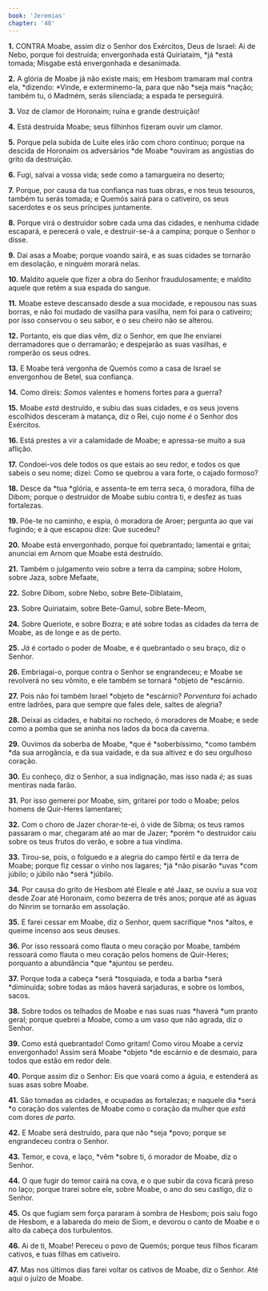 ```yaml
---
book: 'Jeremias'
chapter: '48'
---
```


**1.** CONTRA Moabe, assim diz o Senhor dos Exércitos, Deus de Israel: Ai de Nebo, porque foi destruída; envergonhada está Quiriataim, *já *está tomada; Misgabe está envergonhada e desanimada.

**2.** A glória de Moabe já não existe mais; em Hesbom tramaram mal contra ela, *dizendo: *Vinde, e exterminemo-la, para que não *seja mais *nação; também tu, ó Madmém, serás silenciada; a espada te perseguirá.

**3.** Voz de clamor de Horonaim; ruína e grande destruição!

**4.** Está destruída Moabe; seus filhinhos fizeram ouvir um clamor.

**5.** Porque pela subida de Luíte eles irão com choro contínuo; porque na descida de Horonaim os adversários *de Moabe *ouviram as angústias do grito da destruição.

**6.** Fugi, salvai a vossa vida; sede como a tamargueira no deserto;

**7.** Porque, por causa da tua confiança nas tuas obras, e nos teus tesouros, também tu serás tomada; e Quemós sairá para o cativeiro, os seus sacerdotes e os seus príncipes juntamente.

**8.** Porque virá o destruidor sobre cada uma das cidades, e nenhuma cidade escapará, e perecerá o vale, e destruir-se-á a campina; porque o Senhor o disse.

**9.** Dai asas a Moabe; porque voando sairá, e as suas cidades se tornarão em desolação, e ninguém morará nelas.

**10.** Maldito aquele que fizer a obra do Senhor fraudulosamente; e maldito aquele que retém a sua espada do sangue.

**11.** Moabe esteve descansado desde a sua mocidade, e repousou nas suas borras, e não foi mudado de vasilha para vasilha, nem foi para o cativeiro; por isso conservou o seu sabor, e o seu cheiro não se alterou.

**12.** Portanto, eis que dias vêm, diz o Senhor, em que lhe enviarei derramadores que o derramarão; e despejarão as suas vasilhas, e romperão os seus odres.

**13.** E Moabe terá vergonha de Quemós como a casa de Israel se envergonhou de Betel, sua confiança.

**14.** Como direis: *Somos* valentes e homens fortes para a guerra?

**15.** Moabe *está* destruído, e subiu das suas cidades, e os seus jovens escolhidos desceram à matança, diz o Rei, cujo nome *é* o Senhor dos Exércitos.

**16.** Está prestes a vir a calamidade de Moabe; e apressa-se muito a sua aflição.

**17.** Condoei-vos dele todos os que estais ao seu redor, e todos os que sabeis o seu nome; dizei: Como se quebrou a vara forte, o cajado formoso?

**18.** Desce da *tua *glória, e assenta-te em terra seca, ó moradora, filha de Dibom; porque o destruidor de Moabe subiu contra ti, e desfez as tuas fortalezas.

**19.** Põe-te no caminho, e espia, ó moradora de Aroer; pergunta ao que vai fugindo; e à que escapou dize: Que sucedeu?

**20.** Moabe está envergonhado, porque foi quebrantado; lamentai e gritai; anunciai em Arnom que Moabe está destruído.

**21.** Também o julgamento veio sobre a terra da campina; sobre Holom, sobre Jaza, sobre Mefaate,

**22.** Sobre Dibom, sobre Nebo, sobre Bete-Diblataim,

**23.** Sobre Quiriataim, sobre Bete-Gamul, sobre Bete-Meom,

**24.** Sobre Queriote, e sobre Bozra; e até sobre todas as cidades da terra de Moabe, as de longe e as de perto.

**25.** *Já* é cortado o poder de Moabe, e é quebrantado o seu braço, diz o Senhor.

**26.** Embriagai-o, porque contra o Senhor se engrandeceu; e Moabe se revolverá no seu vômito, e ele também se tornará *objeto de *escárnio.

**27.** Pois não foi também Israel *objeto de *escárnio? *Porventura* foi achado entre ladrões, para que sempre que fales dele, saltes de alegria?

**28.** Deixai as cidades, e habitai no rochedo, ó moradores de Moabe; e sede como a pomba que se aninha nos lados da boca da caverna.

**29.** Ouvimos da soberba de Moabe, *que é *soberbíssimo, *como também *da sua arrogância, e da sua vaidade, e da sua altivez e do seu orgulhoso coração.

**30.** Eu conheço, diz o Senhor, a sua indignação, mas isso nada *é;* as suas mentiras nada farão.

**31.** Por isso gemerei por Moabe, sim, gritarei por todo o Moabe; pelos homens de Quir-Heres lamentarei;

**32.** Com o choro de Jazer chorar-te-ei, ó vide de Sibma; os teus ramos passaram o mar, chegaram até ao mar de Jazer; *porém *o destruidor caiu sobre os teus frutos do verão, e sobre a tua vindima.

**33.** Tirou-se, pois, o folguedo e a alegria do campo fértil e da terra de Moabe; porque fiz cessar o vinho nos lagares; *já *não pisarão *uvas *com júbilo; o júbilo não *será *júbilo.

**34.** Por causa do grito de Hesbom até Eleale e até Jaaz, se ouviu a sua voz desde Zoar até Horonaim, como bezerra de três anos; porque até as águas do Ninrim se tornarão em assolação.

**35.** E farei cessar em Moabe, diz o Senhor, quem sacrifique *nos *altos, e queime incenso aos seus deuses.

**36.** Por isso ressoará como flauta o meu coração por Moabe, também ressoará como flauta o meu coração pelos homens de Quir-Heres; porquanto a abundância *que *ajuntou se perdeu.

**37.** Porque toda a cabeça *será *tosquiada, e toda a barba *será *diminuída; sobre todas as mãos haverá sarjaduras, e sobre os lombos, sacos.

**38.** Sobre todos os telhados de Moabe e nas suas ruas *haverá *um pranto geral; porque quebrei a Moabe, como a um vaso que não agrada, diz o Senhor.

**39.** Como está quebrantado! Como gritam! Como virou Moabe a cerviz envergonhado! Assim será Moabe *objeto *de escárnio e de desmaio, para todos que estão em redor dele.

**40.** Porque assim diz o Senhor: Eis que voará como a águia, e estenderá as suas asas sobre Moabe.

**41.** São tomadas as cidades, e ocupadas as fortalezas; e naquele dia *será *o coração dos valentes de Moabe como o coração da mulher que *está* com dores *de parto.*

**42.** E Moabe será destruído, para que não *seja *povo; porque se engrandeceu contra o Senhor.

**43.** Temor, e cova, e laço, *vêm *sobre ti, ó morador de Moabe, diz o Senhor.

**44.** O que fugir do temor cairá na cova, e o que subir da cova ficará preso no laço; porque trarei sobre ele, sobre Moabe, o ano do seu castigo, diz o Senhor.

**45.** Os que fugiam sem força pararam à sombra de Hesbom; pois saiu fogo de Hesbom, e a labareda do meio de Siom, e devorou o canto de Moabe e o alto da cabeça dos turbulentos.

**46.** Ai de ti, Moabe! Pereceu o povo de Quemós; porque teus filhos ficaram cativos, e tuas filhas em cativeiro.

**47.** Mas nos últimos dias farei voltar os cativos de Moabe, diz o Senhor. Até aqui o juízo de Moabe.